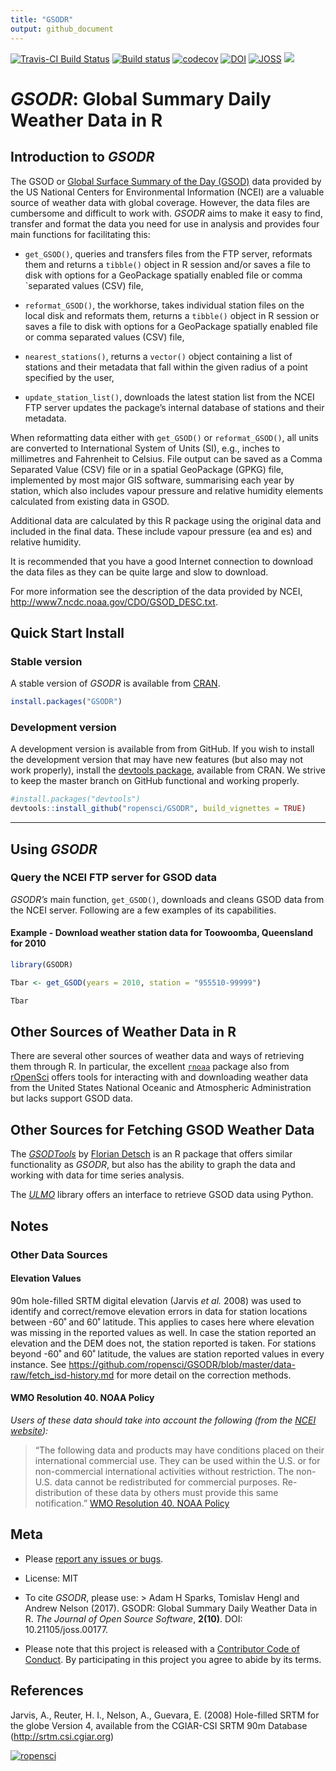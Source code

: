 ```yaml
---
title: "GSODR"
output: github_document
---
```


[![Travis-CI Build
Status](https://travis-ci.org/ropensci/GSODR.svg?branch=master)](https://travis-ci.org/ropensci/GSODR)
[![Build
status](https://ci.appveyor.com/api/projects/status/s09kh2nj59o35ob1/branch/master?svg=true)](https://ci.appveyor.com/project/ropensci/gsodr/branch/master)
[![codecov](https://codecov.io/gh/ropensci/GSODR/branch/master/graph/badge.svg)](https://codecov.io/gh/ropensci/GSODR)
[![DOI](https://zenodo.org/badge/DOI/10.5281/zenodo.439850.svg)](https://doi.org/10.5281/zenodo.439850)
[![JOSS](http://joss.theoj.org/papers/10.21105/joss.00177/status.svg)](http://joss.theoj.org/papers/14021f4e4931cdaab4ea41be27df2df6)
[![](https://badges.ropensci.org/79_status.svg)](https://github.com/ropensci/onboarding/issues/79)

# _GSODR_: Global Summary Daily Weather Data in R

## Introduction to _GSODR_

The GSOD or
[Global Surface Summary of the Day (GSOD)](https://data.noaa.gov/dataset/global-surface-summary-of-the-day-gsod)
data provided by the US National Centers for Environmental Information
(NCEI) are a valuable source of weather data with global coverage.
However, the data files are cumbersome and difficult to work with.
_GSODR_ aims to make it easy to find, transfer and format the data you
need for use in analysis and provides four main functions for
facilitating this:

- `get_GSOD()`, queries and transfers files from the FTP server,
    reformats them and returns a `tibble()` object in R session and/or
    saves a file to disk with options for a GeoPackage spatially enabled
    file or comma `separated values (CSV) file,

- `reformat_GSOD()`, the workhorse, takes individual station files on
    the local disk and reformats them, returns a `tibble()` object
    in R session or saves a file to disk with options for a GeoPackage
    spatially enabled file or comma separated values (CSV) file,

- `nearest_stations()`, returns a `vector()` object containing a list
    of stations and their metadata that fall within the given radius of
    a point specified by the user,

- `update_station_list()`, downloads the latest station list from the
    NCEI FTP server updates the package's internal database of stations
    and their metadata.

When reformatting data either with `get_GSOD()` or `reformat_GSOD()`,
all units are converted to International System of Units (SI), e.g.,
inches to millimetres and Fahrenheit to Celsius. File output can be
saved as a Comma Separated Value (CSV) file or in a spatial GeoPackage
(GPKG) file, implemented by most major GIS software, summarising each
year by station, which also includes vapour pressure and relative
humidity elements calculated from existing data in GSOD.

Additional data are calculated by this R package using the original data and
included in the final data. These include vapour pressure (ea and es) and
relative humidity.

It is recommended that you have a good Internet connection to download the data
files as they can be quite large and slow to download.

For more information see the description of the data provided by NCEI,
<http://www7.ncdc.noaa.gov/CDO/GSOD_DESC.txt>.

## Quick Start Install

### Stable version

A stable version of _GSODR_ is available from
[CRAN](https://cran.r-project.org/package=GSODR).

```r
install.packages("GSODR")
```

### Development version

A development version is available from from GitHub. If you wish to
install the development version that may have new features (but also may
not work properly), install the
[devtools package](https://CRAN.R-project.org/package=devtools),
available from CRAN. We strive to keep the master branch on GitHub functional
and working properly.

```r
#install.packages("devtools")
devtools::install_github("ropensci/GSODR", build_vignettes = TRUE)
```

------------------------------------------------------------------------

## Using _GSODR_

### Query the NCEI FTP server for GSOD data

_GSODR's_ main function, `get_GSOD()`, downloads and cleans GSOD data
from the NCEI server. Following are a few examples of its capabilities.

#### Example - Download weather station data for Toowoomba, Queensland for 2010

```r
library(GSODR)

Tbar <- get_GSOD(years = 2010, station = "955510-99999")

Tbar
```

## Other Sources of Weather Data in R

There are several other sources of weather data and ways of retrieving
them through R. In particular, the excellent
[`rnoaa`](https://CRAN.R-project.org/package=rnoaa) package also from
[rOpenSci](https://ropensci.org) offers tools for interacting with and
downloading weather data from the United States National Oceanic and
Atmospheric Administration but lacks support GSOD data.

## Other Sources for Fetching GSOD Weather Data

The
[_GSODTools_](https://github.com/environmentalinformatics-marburg/GSODTools)
by [Florian Detsch](https://github.com/fdetsch) is an R package that
offers similar functionality as _GSODR_, but also has the ability to
graph the data and working with data for time series analysis.

The [_ULMO_](https://github.com/ulmo-dev/ulmo) library offers an
interface to retrieve GSOD data using Python.

## Notes

### Other Data Sources

#### Elevation Values

90m hole-filled SRTM digital elevation (Jarvis _et al._ 2008) was used
to identify and correct/remove elevation errors in data for station
locations between -60˚ and 60˚ latitude. This applies to cases here
where elevation was missing in the reported values as well. In case the
station reported an elevation and the DEM does not, the station reported
is taken. For stations beyond -60˚ and 60˚ latitude, the values are
station reported values in every instance. See
<https://github.com/ropensci/GSODR/blob/master/data-raw/fetch_isd-history.md>
for more detail on the correction methods.

#### WMO Resolution 40. NOAA Policy

_Users of these data should take into account the following (from the [NCEI website](http://www7.ncdc.noaa.gov/CDO/cdoselect.cmd?datasetabbv=GSOD&countryabbv=&georegionabbv=)):_

> "The following data and products may have conditions placed on their
> international commercial use. They can be used within the U.S. or for
> non-commercial international activities without restriction. The
> non-U.S. data cannot be redistributed for commercial purposes.
> Re-distribution of these data by others must provide this same
> notification."
> [WMO Resolution 40. NOAA Policy](https://public.wmo.int/en/our-mandate/what-we-do/data-exchange-and-technology-transfer)

## Meta

- Please [report any issues or bugs](https://github.com/ropensci/GSODR/issues).

- License: MIT

- To cite _GSODR_, please use:
  > Adam H Sparks, Tomislav Hengl and Andrew Nelson (2017). GSODR:
  Global Summary Daily Weather Data in R. _The Journal of Open Source
  Software_, **2(10)**. DOI: 10.21105/joss.00177.
  
- Please note that this project is released with a
  [Contributor Code of Conduct](CONDUCT.md). By participating in this project
  you agree to abide by its terms.

## References

Jarvis, A., Reuter, H. I., Nelson, A., Guevara, E. (2008) Hole-filled
SRTM for the globe Version 4, available from the CGIAR-CSI SRTM 90m
Database (<http://srtm.csi.cgiar.org>)

[![ropensci](https://ropensci.org/public_images/github_footer.png)](https://ropensci.org)
